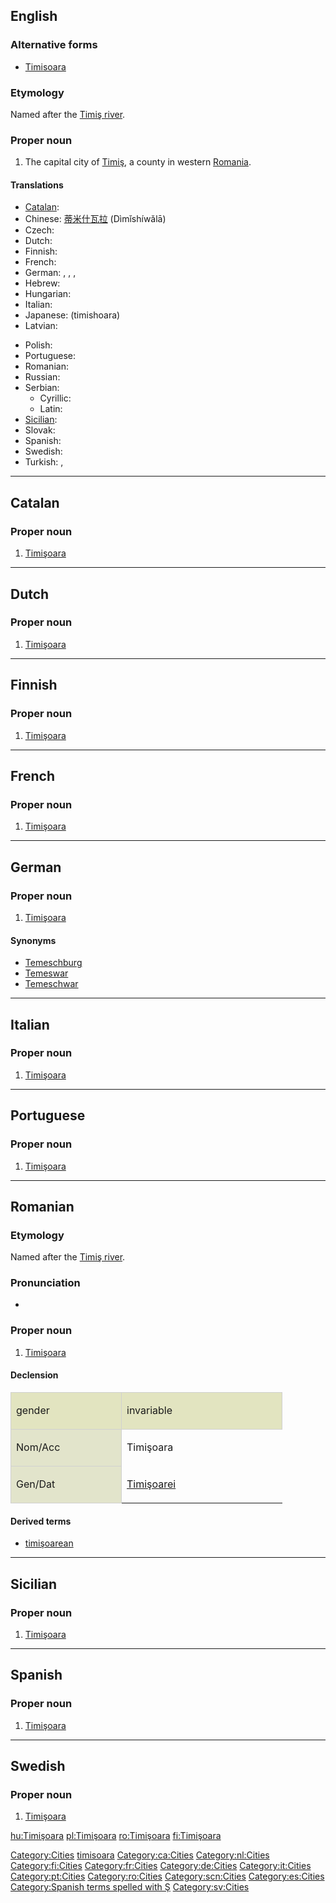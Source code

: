 ==English==
{{wikipedia}}

===Alternative forms===
* [[Timisoara]]

===Etymology===
Named after the [[:w:Timiş river|Timiş river]].

===Proper noun===
{{en-proper noun}}

# The capital city of [[w:Timiş|Timiş]], a county in western [[Romania]].

====Translations====
{{trans-top|city in Romania}}
* [[Catalan]]: {{t-|ca|Timişoara}}
* Chinese: [[蒂米什瓦拉]] (Dìmǐshíwǎlā)
* Czech: {{t-|cs|Temešvár}}
* Dutch: {{t-|nl|Timişoara}}
* Finnish: {{t+|fi|Timişoara}}
* French: {{t-|fr|Timişoara}}
* German: {{t-|de|Timişoara}}, {{t|de|Temeschburg}}, {{t|de|Temeswar}}, {{t|de|Temeschwar}}
* Hebrew: {{t|he|טימישוארה}}
* Hungarian: {{t+|hu|Temesvár}}
* Italian: {{t-|it|Timişoara}}
* Japanese: {{t|ja|ティミショアラ}} (timishoara)
* Latvian: {{t|lv|Timišoara|xs=Latvian}}
{{trans-mid}}
* Polish: {{t-|pl|Temeszwar}}
* Portuguese: {{t-|pt|Timişoara}}
* Romanian: {{t+|ro|Timișoara}}
* Russian: {{t|ru|Тимишоара|tr=Timišoara}}
* Serbian:
** Cyrillic: {{t|sr|Темишвар|sc=Cyrl}}
** Latin: {{t|sr|Temišvar}}
* [[Sicilian]]: {{t-|scn|Timişoara|xs=Sicilian}}
* Slovak: {{t-|sk|Temešvár}}
* Spanish: {{t-|es|Timişoara}}
* Swedish: {{t-|sv|Timişoara}}
* Turkish: {{t|tr|Tamışvar}}, {{t|tr|Temeşvar}}
{{trans-bottom}}

[[Category:Cities]]
[[Category:English terms spelled with Ş|timisoara]]

----

==Catalan==
{{wikipedia|lang=ca}}

===Proper noun===
{{ca-proper noun|f}}

# [[#English|Timişoara]]

[[Category:ca:Cities]]

----

==Dutch==
{{wikipedia|lang=nl}}

===Proper noun===
{{infl|nl|proper noun}}

# [[#English|Timişoara]]

[[Category:nl:Cities]]

----

==Finnish==
{{wikipedia|lang=fi}}

===Proper noun===
{{infl|fi|proper noun}}

# [[#English|Timişoara]]

[[Category:fi:Cities]]

----

==French==
{{wikipedia|lang=fr}}

===Proper noun===
{{infl|fr|proper noun|gender=f}}

# [[#English|Timişoara]]

[[Category:fr:Cities]]

----

==German==
{{wikipedia|lang=de}}

===Proper noun===
{{infl|de|proper noun}} {{f}}

# [[#English|Timişoara]]

====Synonyms====
* [[Temeschburg]]
* [[Temeswar]]
* [[Temeschwar]]

[[Category:de:Cities]]

----

==Italian==
{{wikipedia|lang=it}}

===Proper noun===
{{infl|it|proper noun|gender=f}}

# [[#English|Timişoara]]

[[Category:it:Cities]]

----

==Portuguese==
{{wikipedia|lang=pt}}

===Proper noun===
{{infl|pt|proper noun|gender=f}}

# [[#English|Timişoara]]

[[Category:pt:Cities]]

----

==Romanian==
{{wikipedia|lang=ro}}

===Etymology===
Named after the [[:w:Timiş river|Timiş river]].

===Pronunciation===
*{{audio-IPA|Timisoara.ogg|/ti.miˈʃwa.ra/|lang=ro}}

===Proper noun===
{{infl|ro|proper noun|gender=f}}

# [[#English|Timişoara]]

====Declension====
<center>
{| style="background:#F0F0F0;border:1px solid #d0d0d0;padding:.2em"

|-
| style="width:10em;background:#e2e4c0;border:1px solid #d0d0d0" | gender {{f}}
! style="width:15em;background:#e2e4c0;border:1px solid #d0d0d0" | invariable

|-
! style="height:3em;background:#e2e4cb;border:1px solid #d0d0d0" | Nom/Acc
| Timişoara

|-
! style="height:3em;background:#e2e4cb;border:1px solid #d0d0d0" | Gen/Dat
| [[Timişoarei]]

|}</center>

====Derived terms====
* [[timişoarean]]

[[Category:ro:Cities]]

----

==Sicilian==
{{wikipedia|lang=scn}}

===Proper noun===
{{infl|scn|proper noun|gender=f}}

# [[#English|Timişoara]]

[[Category:scn:Cities]]

----

==Spanish==
{{wikipedia|lang=es}}

===Proper noun===
{{es-proper noun|f}}

# [[#English|Timişoara]]

[[Category:es:Cities]]
[[Category:Spanish terms spelled with Ş]]
----

==Swedish==
{{wikipedia|lang=sv}}

===Proper noun===
{{infl|sv|proper noun|g=n}}

# [[#English|Timişoara]]

[[Category:sv:Cities]]

[[hu:Timişoara]]
[[pl:Timişoara]]
[[ro:Timişoara]]
[[fi:Timişoara]]